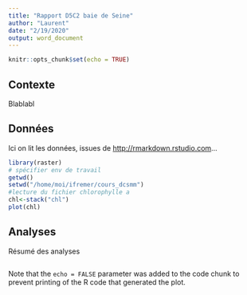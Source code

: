 ```yaml
---
title: "Rapport D5C2 baie de Seine"
author: "Laurent"
date: "2/19/2020"
output: word_document
---
```


```r
knitr::opts_chunk$set(echo = TRUE)
```

## Contexte

Blablabl

## Données

Ici on lit les données, issues de <http://rmarkdown.rstudio.com>...

```r
library(raster)
# spécifier env de travail
getwd()
setwd("/home/moi/ifremer/cours_dcsmm")
#lecture du fichier chlorophylle a
chl<-stack("chl")
plot(chl)
```

## Analyses

Résumé des analyses

```r

```

Note that the `echo = FALSE` parameter was added to the code chunk to prevent printing of the R code that generated the plot.
